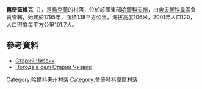 {{coord|49|33|4|N|37|12|37|E|scale:100000_region:UA|display=title}}

'''舊奇茲維克'''（{{lang-uk|Старий Чизвик}}），是[[烏克蘭|烏克蘭]]的村落，位於該國東部[[哈爾科夫州|哈爾科夫州]]，由[[舍夫琴科韋區|舍夫琴科韋區]]負責管轄，始建於1795年，面積1.18平方公里，海拔高度106米，2001年人口120，人口密度每平方公里101.7人。

==參考資料==
*[http://w1.c1.rada.gov.ua/pls/z7502/A005?rdat1=09.01.2009&rf7571=34211 Старий Чизвик]{{dead link|date=2018年4月 |bot=InternetArchiveBot |fix-attempted=yes }}
* [http://weather.in.ua/ua/har'kovskaja/24965 Погода в селі Старий Чизвик] {{Wayback|url=http://weather.in.ua/ua/har%27kovskaja/24965 |date=20160323035548 }}

{{DEFAULTSORT:Старий Чизвик}}
[[Category:哈爾科夫州村落|Category:哈爾科夫州村落]]
[[Category:舍夫琴科韋區村落|Category:舍夫琴科韋區村落]]


{{Kharkiv-geo-stub}}